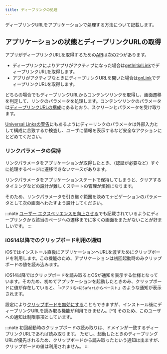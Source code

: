 ```yaml
---
title: ディープリンクの処理
---
```


ディープリンクURLをアプリケーションで処理する方法について記載します。

## アプリケーションの状態とディープリンクURLの取得

アプリがディープリンクURLを取得するための[API](https://rnfirebase.io/dynamic-links/usage#listening-for-dynamic-links)は次の2つがあります。

- ディープリンクによりアプリがアクティブになった場合は[getInitialLink](https://rnfirebase.io/reference/dynamic-links#getInitialLink)でディープリンクURLを取得します。
- アプリがアクティブなときにディープリンクURLを開いた場合は[onLink](https://rnfirebase.io/reference/dynamic-links#onLink)でディープリンクURLを取得します。

どちらの場合でもディープリンクURLからコンテンツリンクを取得し、画面遷移を判定して、リンクのパラメータを処理します。コンテンツリンクのパラメータは[ディープリンクURLの構成](./create-deep-link.mdx#ディープリンクURLの構成)にあるとおり、スクリーンとパラメータを受け取ります。

[Universal Linksの警告](https://developer.apple.com/documentation/xcode/supporting-universal-links-in-your-app)にもあるようにディーリンクのパラメータは外部入力として構成に合致するか検査し、ユーザに情報を表示するなど安全なアクションにとどめてください。

### リンクパラメータの保持

リンクパラメータをアプリケーションが取得したとき、（認証が必要など）すぐに処理するページに遷移できないケースがあります。

リンクパラメータをアプリケーションステートで保持してしまうと、クリアするタイミングなどの設計が難しくステートの管理が煩雑になります。

そのため、リンクパラメータを引き継ぐ範囲を決めてナビゲーションのパラメータとして次の画面へわたすよう設計してください。

:::note
[<u>ユーザー エクスペリエンスを向上させる</u>](https://developer.android.com/training/app-links/deep-linking#handling-intents)でも記載されているようにディープリンクから該当のページへの遷移までに多くの画面をまたがないことが好ましいです。
:::

### iOS14以降でのクリップボード利用の通知

iOSではインストール直後にアプリケーションへURLを渡すためにクリップボードを利用します。この機能のため、アプリケーションは初回起動時のみクリップボードの値を読み込みます。

iOS14以降ではクリップボードを読み取るとOSが通知を表示する仕様となっています。そのため、初めてアプリケーションを起動したときのみ、クリップボードに値が存在していると、「`<アプリ名>にSafariからペースト`」のような通知が表示されます。

設定により[クリップボードを無効にする](https://firebase.google.com/docs/dynamic-links/ios/receive?hl=ja#set-up-firebase-and-the-dynamic-links-sdk)こともできますが、インストール後にディープリンクURLを読み取る機能が利用できません。[^1]
そのため、このユーザへの通知は制限事項としています。

:::note
初回起動時のクリップボードの読み取りは、ドメインが一致するディープリンクURLであれば読み取ります。
ただし、起動したときのディープリングURLが優先されるため、クリップボードから読み取ったという通知は出ますが、クリップボードの値は利用されません。
:::
